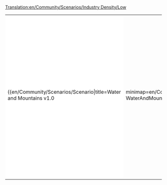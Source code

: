 [[Translation:en/Community/Scenarios/Industry Density/Low]]
{{en/Community/Scenarios/Scenarios by quantity of industries}}

{|
|-
|style="border:none;background:white"|

{{en/Community/Scenarios/Scenario|title=Water and Mountains v1.0
|minimap=en/Community/Scenarios/Scn-WaterAndMountainsV10-MiniMap.png
|screenshot=en/Community/Scenarios/Scn-WaterAndMountainsV10-Screenshot.png
|description=The map is very hilly and has relatively few (and also small) towns and industries. I'll add some comments on recommend newgrfs soon.
'''Important Note:''' This scenario only runs on nightly version r8148 or newer, which can be downloaded [http://www.openttd.org/nightly.php here]<!-- or 0.6 when it is released -->. The map cannot be played with any of 0.5.0 RCs or the upcoming final 0.5.0.
|difficulty=Medium
|setting=[[en/Manual/Climates]]
|size=512x512
|relief=Hilly
|towns=Low
|industries=Low
|realworld=No
|version=Nightly r8148 or newer
|author=Sleepie
|download_url=http://jupix.info/openttd/scenarios/WaterAndMountainsV10.scn
}}

|style="border:none;background:white"|



|-
|style="border:none;background:white"|


|-
|}